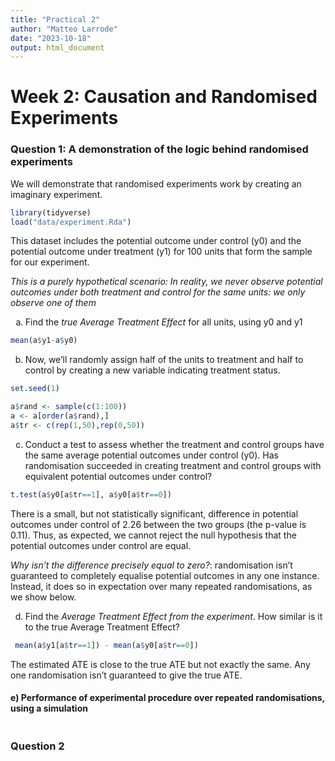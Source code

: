 ```yaml
---
title: "Practical 2"
author: "Matteo Larrode"
date: "2023-10-18"
output: html_document
---
```


# Week 2: Causation and Randomised Experiments

### Question 1: A demonstration of the logic behind randomised experiments

We will demonstrate that randomised experiments work by creating an imaginary experiment. 

```r
library(tidyverse)
load("data/experiment.Rda")
```

This dataset includes the potential outcome under control (y0) and the potential outcome under treatment (y1) for 100 units that form the sample for our experiment.

*This is a purely hypothetical scenario: In reality, we never observe potential outcomes under both treatment and control for the same units: we only observe one of them*

a) Find the *true Average Treatment Effect* for all units, using y0 and y1

```r
mean(a$y1-a$y0)
```

b) Now, we’ll randomly assign half of the units to treatment and half to control by creating a new variable indicating treatment status. 

```r
set.seed(1) 

a$rand <- sample(c(1:100))
a <- a[order(a$rand),]
a$tr <- c(rep(1,50),rep(0,50))
```

c) Conduct a test to assess whether the treatment and control groups have the same average potential outcomes under control (y0). Has randomisation succeeded in creating treatment and control groups with equivalent potential outcomes under control?

```r
t.test(a$y0[a$tr==1], a$y0[a$tr==0])
```
There is a small, but not statistically significant, difference in potential outcomes under control of 2.26 between the two groups (the p-value is 0.11). Thus, as expected, we cannot reject the null hypothesis that the potential outcomes under control are equal.

_Why isn't the difference precisely equal to zero?_: randomisation isn’t guaranteed to completely equalise potential outcomes in any one instance. Instead, it does so in expectation over many repeated randomisations, as we show below.


d) Find the *Average Treatment Effect from the experiment*. How similar is it to the true Average Treatment Effect?
```r
 mean(a$y1[a$tr==1]) - mean(a$y0[a$tr==0])
```
The estimated ATE is close to the true ATE but not exactly the same. Any one randomisation isn’t guaranteed to give the true ATE.

#### e) Performance of experimental procedure over repeated randomisations, using a simulation ####
```r




```



### Question 2
